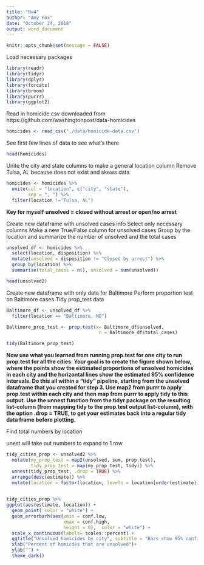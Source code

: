 ```yaml
---
title: "Hw4"
author: "Amy Fox"
date: "October 24, 2018"
output: word_document
---
```


```r
knitr::opts_chunk$set(message = FALSE)
```

Load necessary packages
```r
library(readr)
library(tidyr)
library(dplyr)
library(forcats)
library(broom)
library(purrr)
library(ggplot2)

```

Read in homicide csv downloaded from https://github.com/washingtonpost/data-homicides

```r
homicides <- read_csv("./data/homicide-data.csv")
```

See first few lines of data to see what's there
```r
head(homicides)
```

Unite the city and state columns to make a general location column
Remove Tulsa, AL because does not exist and skews data
```r

homicides <- homicides %>%
  unite(col = "location", c("city", "state"),
        sep = ", ") %>%
  filter(location !="Tulsa, AL")

```

**Key for myself**
**unsolved = closed without arrest or open/no arrest**

Create new dataframe with unsolved cases info
Select only necessary columns
Make a new True/False column for unsolved cases
Group by the location and summarize the number of unsolved and the total cases

```r
unsolved_df <- homicides %>%
  select(location, disposition) %>%
  mutate(unsolved = disposition != "Closed by arrest") %>%
  group_by(location) %>%
  summarise(total_cases = n(), unsolved = sum(unsolved))

head(unsolved2)

```

Create new dataframe with only data for Baltimore
Perform proportion test on Baltimore cases
Tidy prop_test data 

```r
Baltimore_df <- unsolved_df %>%
  filter(location == "Baltimore, MD")

Baltimore_prop_test <- prop.test(x= Baltimore_df$unsolved, 
                                  n = Baltimore_df$total_cases)

tidy(Baltimore_prop_test)
```


**Now use what you learned from running prop.test for one city to run prop.test for all the cities. Your goal is to create the figure shown below, where the points show the estimated proportions of unsolved homicides in each city and the horizontal lines show the estimated 95% confidence intervals. Do this all within a “tidy” pipeline, starting from the unsolved dataframe that you created for step 3. Use map2 from purrr to apply prop.test within each city and then map from purrr to apply tidy to this output. Use the unnest function from the tidyr package on the resulting list-column (from mapping tidy to the prop.test output list-column), with the option .drop = TRUE, to get your estimates back into a regular tidy data frame before plotting.**

Find total numbers by location

unest will take out numbers to expand to 1 row
```r


tidy_cities_prop <- unsolved2 %>%
  mutate(my_prop_test = map2(unsolved, sum, prop.test),
         tidy_prop_test = map(my_prop_test, tidy)) %>%
  unnest(tidy_prop_test, .drop = TRUE) %>%
  arrange(desc(estimate)) %>%
  mutate(location = factor(location, levels = location[order(estimate)]))
  

tidy_cities_prop %>%
ggplot(aes(estimate, location)) +
  geom_point( color = "white") +
  geom_errorbarh(aes(xmin = conf.low, 
                     xmax = conf.high, 
                     height = 0),  color = "white") +
  scale_x_continuous(labels= scales::percent) +
  ggtitle("Unsolved homicides by city", subtitle = "Bars show 95% confidence interval") +
  xlab("Percent of homicdes that are unsolved")+
  ylab("") +
  theme_dark()

```





  


